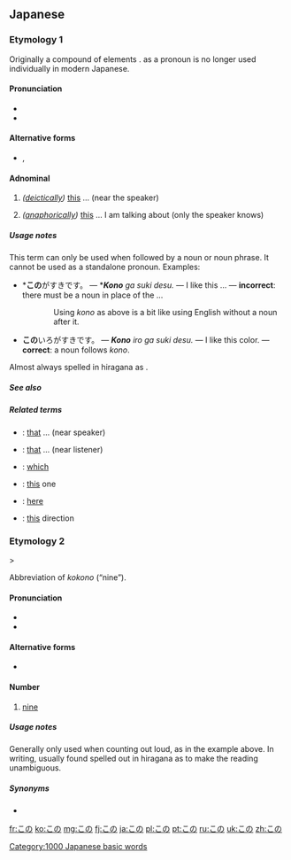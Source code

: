 ==Japanese==

===Etymology 1===
Originally a compound of {{etyl|ojp|ja}} elements {{compound|lang=ja|こ|tr1=ko|t1=(''pronoun'') this|の|tr2=no|t2=possessive, modifies following noun}}.  {{l|ja|こ}} as a pronoun is no longer used individually in modern Japanese.

====Pronunciation====
* {{l|ja|sc=Latn|訓読み|Kun'yomi}}
* {{IPA|lang=ja|[ko̞no̞]}}

====Alternative forms====
* {{l|ja|此の}}, {{l|ja|斯の}}

====Adnominal====
{{ja-pos|h|adnominal|rom=kono}}

# ''([[deictically]])'' [[this]] ... (near the speaker)
#: {{usex|lang=ja|'''この'''車は緑です。|tr='''この'''くるまはみどりです。<br/>'''''Kono''' kuruma wa midori desu.''|t='''This''' car is green.}}
# ''([[anaphorically]])'' [[this]] ... I am talking about (only the speaker knows)

=====Usage notes=====
This term can only be used when followed by a noun or noun phrase.  It cannot be used as a standalone pronoun.  Examples:
* *'''この'''がすきです。 — *'''''Kono''' ga suki desu.'' — I like this ... — '''incorrect''': there must be a noun in place of the ...
:: Using ''kono'' as above is a bit like using English {{term|lang=en|the}} without a noun after it.
* '''この'''いろがすきです。 — '''''Kono''' iro ga suki desu.'' — I like this color. — '''correct''': a noun follows ''kono''.

Almost always spelled in hiragana as {{Jpan|この}}.

=====See also=====
{{Japanese demonstratives}}

=====Related terms=====
{{rel-top}}
* {{l|ja|その|tr=''{{l|ja|sc=Latn|sono}}''}}: [[that]] ... (near speaker)
* {{l|ja|あの|tr=''{{l|ja|sc=Latn|ano}}''}}: [[that]] ... (near listener)
* {{l|ja|どの|tr=''{{l|ja|sc=Latn|dono}}''}}: [[which]]
* {{l|ja|これ|tr=''{{l|ja|sc=Latn|kore}}''}}: [[this]] one
* {{l|ja|ここ|tr=''{{l|ja|sc=Latn|koko}}''}}: [[here]]
* {{l|ja|こちら|tr=''{{l|ja|sc=Latn|kochira}}''}}: [[this]] direction
{{rel-bottom}}

===Etymology 2===
{{IPAchar|/kokono/}} > {{IPAchar|/kono/}}

Abbreviation of {{etyl|ojp|ja}} ''kokono'' (“nine”).

====Pronunciation====
* {{l|ja|sc=Latn|訓読み|Kun'yomi}}
* {{IPA|lang=ja|[ko̞no̞]}}

====Alternative forms====
* {{l|ja|九}}

====Number====
{{ja-pos|h|number|rom=kono}}

# {{context|dated|lang=ja}} [[nine]]
#: {{usex|lang=ja|ひい、ふう、みい、よう、いつ、むう、なな、やあ、'''この'''、とお。|tr=''hī, fū, mī, yō, itsu, mū, nana, yā, '''kono''', tō.''|t=One, two, three, four, five, six, seven, eight, '''nine''', ten.}}

=====Usage notes=====
Generally only used when counting out loud, as in the example above.  In writing, usually found spelled out in hiragana as {{Jpan|この}} to make the reading unambiguous.

=====Synonyms=====
* {{l|ja|ここのつ}}

[[Category:1000 Japanese basic words]]

[[fr:この]]
[[ko:この]]
[[mg:この]]
[[fj:この]]
[[ja:この]]
[[pl:この]]
[[pt:この]]
[[ru:この]]
[[uk:この]]
[[zh:この]]